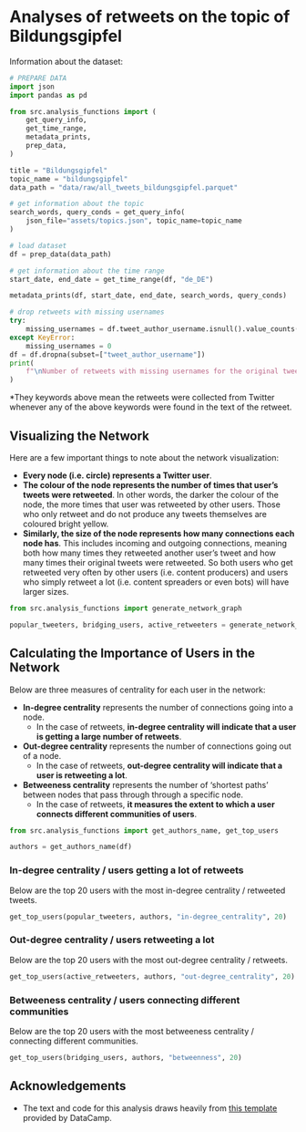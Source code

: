 # Analyses of retweets on the topic of Bildungsgipfel

Information about the dataset:

```python
# PREPARE DATA
import json
import pandas as pd

from src.analysis_functions import (
    get_query_info,
    get_time_range,
    metadata_prints,
    prep_data,
)

title = "Bildungsgipfel"
topic_name = "bildungsgipfel"
data_path = "data/raw/all_tweets_bildungsgipfel.parquet"

# get information about the topic
search_words, query_conds = get_query_info(
    json_file="assets/topics.json", topic_name=topic_name
)

# load dataset
df = prep_data(data_path)

# get information about the time range
start_date, end_date = get_time_range(df, "de_DE")

metadata_prints(df, start_date, end_date, search_words, query_conds)

# drop retweets with missing usernames
try:
    missing_usernames = df.tweet_author_username.isnull().value_counts()[True]
except KeyError:
    missing_usernames = 0
df = df.dropna(subset=["tweet_author_username"])
print(
    f"\nNumber of retweets with missing usernames for the original tweeter: {missing_usernames}\nThese are being dropped from the analysis. New total of retweets: {len(df)}\n"
)
```

*They keywords above mean the retweets were collected from Twitter whenever any of the above keywords were found in the text of the retweet.

## Visualizing the Network

Here are a few important things to note about the network visualization:

- **Every node (i.e. circle) represents a Twitter user**.
- **The colour of the node represents the number of times that user's tweets were retweeted**. In other words, the darker the colour of the node, the more times that user was retweeted by other users. Those who only retweet and do not produce any tweets themselves are coloured bright yellow.
- **Similarly, the size of the node represents how many connections each node has**. This includes incoming and outgoing connections, meaning both how many times they retweeted another user's tweet and how many times their original tweets were retweeted. So both users who get retweeted very often by other users (i.e. content producers) and users who simply retweet a lot (i.e. content spreaders or even bots) will have larger sizes.

```python
from src.analysis_functions import generate_network_graph

popular_tweeters, bridging_users, active_retweeters = generate_network_graph(df, title)
```


## Calculating the Importance of Users in the Network

Below are three measures of centrality for each user in the network:

- **In-degree centrality** represents the number of connections going into a node.
    - In the case of retweets, **in-degree centrality will indicate that a user is getting a large number of retweets**.
- **Out-degree centrality** represents the number of connections going out of a node.
    - In the case of retweets, **out-degree centrality will indicate that a user is retweeting a lot**.
- **Betweeness centrality**  represents the number of 'shortest paths' between nodes that pass through through a specific node.
    - In the case of retweets, **it measures the extent to which a user connects different communities of users**.

```python
from src.analysis_functions import get_authors_name, get_top_users

authors = get_authors_name(df)
```

### In-degree centrality / users getting a lot of retweets

Below are the top 20 users with the most in-degree centrality / retweeted tweets.

```python
get_top_users(popular_tweeters, authors, "in-degree_centrality", 20)
```

### Out-degree centrality / users retweeting a lot

Below are the top 20 users with the most out-degree centrality / retweets.

```python
get_top_users(active_retweeters, authors, "out-degree_centrality", 20)
```

### Betweeness centrality / users connecting different communities

Below are the top 20 users with the most betweeness centrality / connecting different communities.

```python
get_top_users(bridging_users, authors, "betweenness", 20)
```

## Acknowledgements

- The text and code for this analysis draws heavily from [this template](https://app.datacamp.com/workspace/templates/created-by-datacamp/template-python-visualize-twitter-network?searchQuery=retweet) provided by DataCamp.